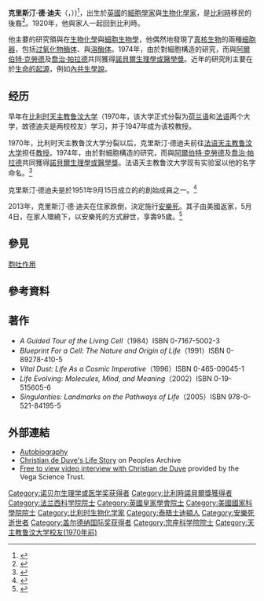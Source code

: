 {{Infobox scientist
| birth_name = Christian René Marie Joseph de Duve
| name = 克里斯汀·德·迪夫<br />Christian de Duve
| image = Christian de Duve.tif
| image_size = 
| alt = 
| caption = 2012年10月在一场演讲中介绍真核生物起源的德·迪夫
| birth_date = {{Birth date |df=yes|1917|10|2}}
| birth_place = {{UK}}[[薩里郡|薩里郡]]{{tsl|en|Thames Ditton||Thames Ditton}}
| death_date = {{Death date and age|df=yes|2013|05|4|1917|10|2}}
| death_place = {{flag|比利時}}[[格雷－杜瓦索|格雷－杜瓦索市]]
| citizenship = 比利時
| fields = {{Plainlist|
* [[生物學家|生物學家]]
* [[内分泌学|内分泌学]]
* [[生物化学|生物化学]]
* [[细胞生物学|细胞生物学]]}}
| work_institution = {{Plainlist|
* 天主教鲁汶大学
* [[鲁汶天主教大学_(法语)|鲁汶天主教大学 (法语)]]
* [[洛克菲勒大學|洛克菲勒大學]]
* [[华盛顿大学医学院|华盛顿大学医学院]]}}
| alma_mater = {{Plainlist|
* Onze-Lieve-Vrouwecollege
* [[天主教鲁汶大学|天主教鲁汶大学（1834–1968）]]}}
| known_for = [[細胞器|細胞器]]的結構和功能
| awards = {{Plainlist|
* 生物與醫學[[法朗基獎|法朗基獎]]，<small>1960年</small>
* [[盖尔德纳国际奖|盖尔德纳国际奖]]，<small>1967年</small>
* [[海尼根奖|海尼根奖]]，<small>1973年</small>
* [[諾貝爾生理學或醫學獎|諾貝爾生理學或醫學獎]]，<small>1974年</small>
* [[皇家学会#会员|皇家学会会士]]，<small>1988年</small><ref name=formemrs>{{cite web|title=Fellowship of the Royal Society 1660–2015 |url=https://docs.google.com/spreadsheets/d/1RVVZY00MZNrK2YCTTzVrbTFH2t3RxoAZah128gQR-NM/pubhtml |publisher=[[Royal_Society|Royal Society]] |location=London |archiveurl=https://www.webcitation.org/6a2i9QICV?url=https://docs.google.com/spreadsheets/d/1RVVZY00MZNrK2YCTTzVrbTFH2t3RxoAZah128gQR-NM/pubhtml |archivedate=15 July 2015 |url-status=dead}}</ref>
* [[E·B·威尔逊奖章|E·B·威尔逊奖章]]，<small>1989年</small>}}
| website = 
| spouse = {{marriage|Janine Herman|1943|2008|end=died}}
| children = {{Plainlist|
* Two sons, two daughters:
* [[Thierry_de_Duve|Thierry de Duve]]
* Alain de Duve
* Anne de Duve
* Françoise de Duve}}
}}
'''克里斯汀·德·迪夫'''（{{lang-fr|'''Christian René de Duve'''}}，{{bd|1917年|10月2日|2013年|5月4日|catIdx=Duve}}）)<ref name="natureobit">{{cite journal |doi = 10.1038/498300a |title = Christian de Duve（1917–2013） |year = 2013 |last1 = Blobel |first1 = Günter |journal = Nature |volume=498 |issue=7454 |pages = 300 |pmid = 23783621}}</ref>，出生於[[英國|英國]]的[[細胞生物學|細胞學家]]與[[生物化學|生物化學家]]，是[[比利時|比利時]]移民的後裔<ref>{{cite web |author = Denise Gellene |title = Christian de Duve, 95, Dies; Nobel-Winning Biochemist |url = http://www.nytimes.com/2013/05/07/us/christian-de-duve-nobel-winning-biochemist-dies-at-95.html |date = 6 May 2013 |accessdate = 18 November 2013 |archive-date = 2020-11-12 |archive-url = https://web.archive.org/web/20201112020641/http://www.nytimes.com/2013/05/07/us/christian-de-duve-nobel-winning-biochemist-dies-at-95.html |dead-url = no }}</ref>。1920年，他與家人一起回到比利時。

他主要的研究領與在[[生物化學|生物化學]]與[[細胞生物學|細胞生物學]]，他偶然地發現了[[真核生物|真核生物]]的兩種[[細胞器|細胞器]]，包括[[过氧化物酶体|过氧化物酶体]]、與[[溶酶体|溶酶体]]。1974年，由於對細胞構造的研究，而與[[阿爾伯特·克勞德|阿爾伯特·克勞德]]及[[喬治·帕拉德|喬治·帕拉德]]共同獲得[[諾貝爾生理學或醫學獎|諾貝爾生理學或醫學獎]]。近年的研究則主要在於[[生命起源|生命的起源]]，例如[[內共生學說|內共生學說]]。

== 经历 ==
早年在[[比利时|比利时]][[天主教鲁汶大学|天主教鲁汶大学]]（1970年，该大学正式分裂为[[荷兰语|荷兰语]]和[[法语|法语]]两个大学，故德迪夫是两校校友）学习，并于1947年成为该校教授。

1970年，比利时天主教鲁汶大学分裂以后，克里斯汀·德迪夫前往[[法语天主教鲁汶大学|法语天主教鲁汶大学]]担任[[教授|教授]]。1974年，由於對細胞構造的研究，而與[[阿爾伯特·克勞德|阿爾伯特·克勞德]]及[[喬治·帕拉德|喬治·帕拉德]]共同獲得[[諾貝爾生理學或醫學獎|諾貝爾生理學或醫學獎]]。法语天主教鲁汶大学现有实验室以他的名字命名。<ref>{{cite web|author=de Duve Institute|title=de Duve Institute: History|url=http://www.deduveinstitute.be/history.php|date=|work=deduveinstitute.be|publisher=|accessdate=2013-06-30|deadurl=yes|archiveurl=https://web.archive.org/web/20131101054727/http://www.deduveinstitute.be/history.php|archivedate=2013-11-01}}</ref>

克里斯汀·德迪夫是於1951年9月15日成立的{{link-en|比利时生物化学与分子生物学学会|Belgian Society of Biochemistry and Molecular Biology}}的創始成員之一。<ref>{{cite web|author= Claude Lièbecq and Fred Opperdoes|title= Belgian Society of Biochemistry and Molecular Biology: Short history of the Society|date= |url= http://www.icp.ucl.ac.be/bsbmb2/History.html|publisher= Belgian Society of Biochemistry and Molecular Biology|accessdate= 30 October 2013|archive-date= 2015-01-02|archive-url= https://web.archive.org/web/20150102034833/http://www.icp.ucl.ac.be/bsbmb2/History.html|dead-url= no}}</ref> 

2013年，克里斯汀·德·迪夫在住家跌倒，決定施行[[安樂死|安樂死]]。其子由美國返家，5月4日，在家人環繞下，以安樂死的方式辭世，享壽95歲。<ref>{{cite web | author= Maugh II TH | title= Dr. Christian de Duve dies at 95; Nobel-winning scientist | url= http://articles.latimes.com/2013/may/07/local/la-me-christian-de-duve-20130508 | date= 7 May 2013 | work= Los Angeles Times | publisher=  | accessdate= 2013-06-30 | archive-date= 2013-06-07 | archive-url= https://web.archive.org/web/20130607000335/http://articles.latimes.com/2013/may/07/local/la-me-christian-de-duve-20130508 | dead-url= no }}</ref>

== 參見 ==
[[胞吐作用|胞吐作用]]
== 參考資料 ==
{{Reflist}}

== 著作 ==
*''A Guided Tour of the Living Cell''（1984）ISBN 0-7167-5002-3
*''Blueprint For a Cell: The Nature and Origin of Life''（1991）ISBN 0-89278-410-5
*''Vital Dust: Life As a Cosmic Imperative ''（1996）ISBN 0-465-09045-1 
*''Life Evolving: Molecules, Mind, and Meaning''（2002）ISBN 0-19-515605-6
*''Singularities: Landmarks on the Pathways of Life''（2005）ISBN 978-0-521-84195-5

== 外部連結 ==
*[http://nobelprize.org/medicine/laureates/1974/duve-autobio.html Autobiography] {{Wayback|url=http://nobelprize.org/medicine/laureates/1974/duve-autobio.html |date=20080705145703 }}
*[https://web.archive.org/web/20070930153651/http://www.peoplesarchive.com/browse/movies/6523/ Christian de Duve's Life Story] on Peoples Archive
*[http://www.vega.org.uk/video/programme/126 Free to view video interview with Christian de Duve] {{Wayback|url=http://www.vega.org.uk/video/programme/126 |date=20080612014725 }} provided by the Vega Science Trust.

{{諾貝爾生理學或醫學獎獲得者 (1951年-1975年)}}
{{加拿大盖尔德纳国际奖获得者}}

{{Authority control}}
{{DEFAULTSORT:Duve, Christian de}}
[[Category:诺贝尔生理学或医学奖获得者|Category:诺贝尔生理学或医学奖获得者]]
[[Category:比利時諾貝爾獎獲得者|Category:比利時諾貝爾獎獲得者]]
[[Category:法兰西科学院院士|Category:法兰西科学院院士]]
[[Category:英國皇家學會院士|Category:英國皇家學會院士]]
[[Category:美國國家科學院院士|Category:美國國家科學院院士]]
[[Category:比利时生物化学家|Category:比利时生物化学家]]
[[Category:泰晤士迪頓人|Category:泰晤士迪頓人]]
[[Category:安樂死逝世者|Category:安樂死逝世者]]
[[Category:盖尔德纳国际奖获得者|Category:盖尔德纳国际奖获得者]]
[[Category:宗座科学院院士|Category:宗座科学院院士]]
[[Category:天主教鲁汶大学校友(1970年前)|Category:天主教鲁汶大学校友(1970年前)]]